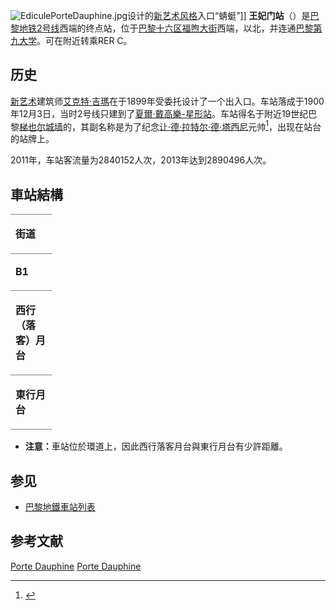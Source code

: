 {{Infobox station
| name                = 王妃門<br />{{lang|fr|Porte Dauphine}}
| symbol_location     = paris
| symbol              = m
| symbol2             = 
| type                = [[巴黎地鐵|巴黎地鐵]]車站
| image               = [[File:Metro_de_Paris_-_Ligne_2_-_Porte_Dauphine_05.jpg|275px]]
| alt                 = 
| caption             = 
| other_name          = [[讓·德·拉特爾·德·塔西尼|德·拉特尔·德·塔西尼元帅]]
| address             = [[巴黎十六區|巴黎十六區]]{{plainlist|
* 布力斯上將大道×福煦大街
* 福煦大街×比若大街
* 比若大街×福煦大街
* 比若大街×拉尼大道
}}
| borough             = [[法蘭西島大區|法蘭西島大區]][[巴黎|巴黎]]
| country             = [[法國|法國]]
| coordinates         = {{coord|48.87139|2.27667|region:FR_scale:2000|format=dms|display=inline,title}}
| owned               = [[巴黎大眾運輸公司|RATP]]
| operator            = [[巴黎大眾運輸公司|RATP]]
| line                = [[巴黎地鐵2號線|巴黎地鐵2號線]]
| disabled            = 
| zone                = 第1收費區
| opened              = 1900年12月12日
| closed              = <!-- {{End date|YYYY|MM|DD|df=y}} -->
| services            = 
| map_type            = France Paris
}}

[[File:EdiculePorteDauphine.jpg|thumb]]设计的[[新艺术运动|新艺术风格]]入口“蜻蜓”]]
'''王妃门站'''（{{lang-fr|Porte Dauphine}}）是[[巴黎地铁2号线|巴黎地铁2号线]]西端的终点站，位于[[巴黎十六区|巴黎十六区]][[福煦大街|福煦大街]]西端，{{link-fr|兰尼大道|Boulevard_Lannes}}以北，并连通[[巴黎第九大学|巴黎第九大学]]。可在附近{{link-fr|福煦大街站|Gare de l'avenue Foch}}转乘RER C。

==历史==
[[新艺术|新艺术]]建筑师[[艾克特·吉瑪|艾克特·吉瑪]]在于1899年受{{link-en|巴黎城铁公司|Compagnie du chemin de fer métropolitain de Paris}}委托设计了一个出入口。车站落成于1900年12月3日，当时2号线只建到了[[夏爾·戴高樂-星形站|夏爾·戴高樂-星形站]]。车站得名于附近19世纪巴黎[[梯也尔城墙|梯也尔城墙]]的{{link-fr|王妃门|Porte_Dauphine}}，其副名称是为了纪念[[让·德·拉特尔·德·塔西尼|让·德·拉特尔·德·塔西尼]]元帅<ref name="rg2003">{{cite book |last1=Gérard |first1=Roland |title=Stations de métro. D’Abbesses à Wagram |date=2003 |publisher=Éditions Bonneton}}</ref>，出现在站台的站牌上。

2011年，车站客流量为2840152人次，2013年达到2890496人次。

== 車站結構 ==
{| border=0 cellspacing=0 cellpadding=3
|style="border-bottom:solid 1px gray;border-top:solid 1px gray;" width=50 valign=top|'''街道'''
|-
|style="border-bottom:solid 1px gray;border-top:solid 1px gray;" width=50 valign=top|'''B1'''
|style="border-top:solid 1px gray;border-bottom:solid 1px gray;" width=100 valign=top|月台連接夾層
|-
|style="border-bottom:solid 1px gray;" width=50 rowspan=3 valign=top|'''西行（落客）月台'''
|style="border-top:solid 1px gray;border-right:solid 2px black;border-left:solid 2px black;border-bottom:solid 2px black;" colspan=2|<center><small>[[側式月台|側式月台]]，右側開門</small></center>
|-
|style="border-bottom:solid 1px gray;" width=100|{{color|#{{PM color|2}}|'''1'''}}號月台
|style="border-bottom:solid 1px gray;" width=390|[[File:Metro-M.svg|16x16px]][[File:Paris_Metro_2.svg|16x16px]]總站月台
|-
|style="border-bottom:solid 1px gray;" |{{color|#{{PM color|2}}|'''3'''}}號月台
|style="border-bottom:solid 1px gray;" |[[File:Metro-M.svg|16x16px]][[File:Paris_Metro_2.svg|16x16px]]側線，無定期服務
|-
|style="border-bottom:solid 1px gray;" width=50 rowspan=3 valign=top|'''東行月台'''
|{{color|#{{PM color|2}}|'''4'''}}號月台
|{{arrow|R}} [[File:Metro-M.svg|16x16px]][[File:Paris_Metro_2.svg|16x16px]]往[[民族廣場站_(巴黎地鐵)|民族廣場]]<small>（[[維克多·雨果站|維克多·雨果]]）</small>
|-
|style="border-top:solid 2px black;border-right:solid 2px black;border-left:solid 2px black;border-bottom:solid 2px black;" colspan=2|<center><small>[[島式月台|島式月台]]</small></center>
|-
|{{color|#{{PM color|2}}|'''2'''}}號月台
|{{arrow|R}} [[File:Metro-M.svg|16x16px]][[File:Paris_Metro_2.svg|16x16px]]往[[民族廣場站_(巴黎地鐵)|民族廣場]]<small>（[[維克多·雨果站|維克多·雨果]]）</small>
|}
*'''注意：'''車站位於環道上，因此西行落客月台與東行月台有少許距離。
==参见==
*[[巴黎地鐵車站列表|巴黎地鐵車站列表]]

== 参考文献 ==
{{reflist}}
{{巴黎地鐵2號線}}
[[Category:巴黎地鐵2號線車站|Porte Dauphine]]
[[Category:巴黎十六區地鐵車站|Porte Dauphine]]